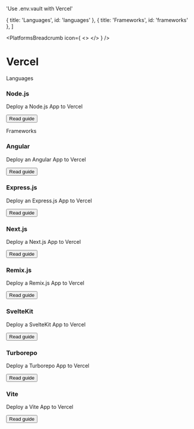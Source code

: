 

  'Use .env.vault with Vercel'

  { title: 'Languages', id: 'languages' },
  { title: 'Frameworks', id: 'frameworks' },
]

<PlatformsBreadcrumb icon={
  <>
    <VercelIcon className="h-9 w-9 text-[#000000] dark:invert"/>
  </>
} />
# Vercel
<GuideHeading lead={description} />

<div className="my-16 xl:max-w-none">
  <Heading level={2} id="languages">
    Languages
  </Heading>
  <div className="not-prose mt-4 grid grid-cols-1 gap-x-6 gap-y-10 border-t border-zinc-900/5 pt-10 dark:border-white/5 sm:grid-cols-2 xl:max-w-none xl:grid-cols-3">
    <div key="nodejs" className="flex flex-row-reverse gap-6">
      <div className="flex-auto">
        <h3 className="text-sm font-semibold text-zinc-900 dark:text-white">
          Node.js
        </h3>
        <p className="mt-1 text-sm text-zinc-600 dark:text-zinc-400">Deploy a Node.js App to Vercel</p>
        <p className="mt-1"><Button href="/docs/languages/nodejs/vercel" variant="text" arrow="right">Read guide</Button></p>
      </div>
      <NodeIcon className="h-9 w-9 text-[#339933]"/>
    </div>
  </div>
  <Heading level={2} id="frameworks">
    Frameworks
  </Heading>
  <div className="not-prose mt-4 grid grid-cols-1 gap-x-6 gap-y-10 border-t border-zinc-900/5 pt-10 dark:border-white/5 sm:grid-cols-2 xl:max-w-none xl:grid-cols-3">
    <div key="angular" className="flex flex-row-reverse gap-6">
      <div className="flex-auto">
        <h3 className="text-sm font-semibold text-zinc-900 dark:text-white">
          Angular
        </h3>
        <p className="mt-1 text-sm text-zinc-600 dark:text-zinc-400">Deploy an Angular App to Vercel</p>
        <p className="mt-4"><Button href="/docs/frameworks/angular/vercel" variant="text" arrow="right">Read guide</Button></p>
      </div>
      <AngularIcon className="h-9 w-9 text-[#DD0031]"/>
    </div>
    <div key="express" className="flex flex-row-reverse gap-6">
      <div className="flex-auto">
        <h3 className="text-sm font-semibold text-zinc-900 dark:text-white">
          Express.js
        </h3>
        <p className="mt-1 text-sm text-zinc-600 dark:text-zinc-400">Deploy an Express.js App to Vercel</p>
        <p className="mt-4"><Button href="/docs/frameworks/express/vercel" variant="text" arrow="right">Read guide</Button></p>
      </div>
      <ExpressIcon className="h-9 w-9 text-[#000000] dark:invert"/>
    </div>
    <div key="nextjs" className="flex flex-row-reverse gap-6">
      <div className="flex-auto">
        <h3 className="text-sm font-semibold text-zinc-900 dark:text-white">
          Next.js
        </h3>
        <p className="mt-1 text-sm text-zinc-600 dark:text-zinc-400">Deploy a Next.js App to Vercel</p>
        <p className="mt-4 flex gap-x-2">
          <Button href="/docs/frameworks/nextjs/vercel" variant="text" arrow="right">Read guide</Button>
        </p>
      </div>
      <NextIcon className="h-9 w-9 text-[#000000] dark:invert"/>
    </div>
    <div key="remix" className="flex flex-row-reverse gap-6">
      <div className="flex-auto">
        <h3 className="text-sm font-semibold text-zinc-900 dark:text-white">
          Remix.js
        </h3>
        <p className="mt-1 text-sm text-zinc-600 dark:text-zinc-400">Deploy a Remix.js App to Vercel</p>
        <p className="mt-4"><Button href="/docs/frameworks/remix/vercel" variant="text" arrow="right">Read guide</Button></p>
      </div>
      <RemixIcon className="h-9 w-9 text-[#000000] dark:invert"/>
    </div>
    <div key="svelte-kit" className="flex flex-row-reverse gap-6">
      <div className="flex-auto">
        <h3 className="text-sm font-semibold text-zinc-900 dark:text-white">
          SvelteKit
        </h3>
        <p className="mt-1 text-sm text-zinc-600 dark:text-zinc-400">Deploy a SvelteKit App to Vercel</p>
        <p className="mt-4"><Button href="/docs/frameworks/svelte-kit/vercel" variant="text" arrow="right">Read guide</Button></p>
      </div>
      <SvelteIcon className="h-9 w-9 text-[#FF3E00]"/>
    </div>
    <div key="turborepo" className="flex flex-row-reverse gap-6">
      <div className="flex-auto">
        <h3 className="text-sm font-semibold text-zinc-900 dark:text-white">
          Turborepo
        </h3>
        <p className="mt-1 text-sm text-zinc-600 dark:text-zinc-400">Deploy a Turborepo App to Vercel</p>
        <p className="mt-4"><Button href="/docs/frameworks/turborepo/vercel" variant="text" arrow="right">Read guide</Button></p>
      </div>
      <TurborepoIcon className="h-9 w-9 text-[#EF4444]"/>
    </div>
    <div key="vite" className="flex flex-row-reverse gap-6">
      <div className="flex-auto">
        <h3 className="text-sm font-semibold text-zinc-900 dark:text-white">
          Vite
        </h3>
        <p className="mt-1 text-sm text-zinc-600 dark:text-zinc-400">Deploy a Vite App to Vercel</p>
        <p className="mt-4"><Button href="/docs/frameworks/vite/vercel" variant="text" arrow="right">Read guide</Button></p>
      </div>
      <ViteIcon className="h-9 w-9 text-[#646CFF]"/>
    </div>
  </div>
</div>
